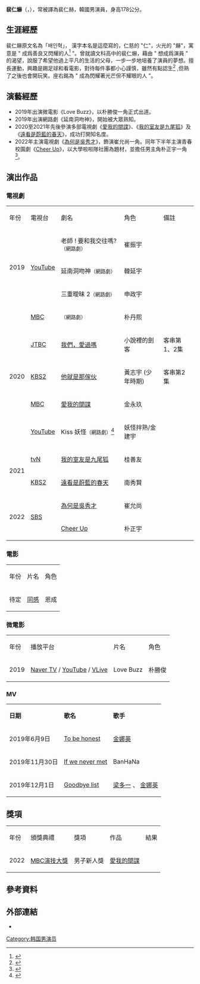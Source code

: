 {{藝人
| 姓名 = 裴仁爀
| 類型 = 男演員
| 圖片 = 
| 圖片簡介 = 
| 外文名 = 배인혁
| 羅馬拼音 = Bae In Hyuk
| 暱稱 = 小爀
| 國籍 = {{ROK}}
| 出生日期 = {{Birth date and age|1998|4|4}}
| 出生地點 = {{KOR}}[[全羅北道|全羅北道]][[全州市|全州市]]
| 職業 = [[演員|演員]]
| 語言 = [[韓語|韓語]]
| 教育程度 = [[首爾藝術大學|首爾藝術大學]]表演系
| 出道日期 = {{start date|2019|4}}
| 出道作 = 《[[Love_Buzz|Love Buzz]]》
| 代表作 = 《[[延南洞吻神|延南洞吻神]]》<br />《[[X_X|X X]]》<br />《[[:我的室友是九尾狐|:我的室友是九尾狐]]》<br />《[[:遠看是蔚藍的春天|:遠看是蔚藍的春天]]》<br />

<!--最為人熟悉的作品，可以是電影、電視節目、舞台劇或音樂專輯等。最多別超過五個。-->
| 經紀公司 = [[Fides_Spatium|Fides Spatium]]（2019－）
}}

'''裴仁爀'''（{{kor|배인혁}}，{{bd|1998年|4月4日||}}），常被譯為裴仁赫，韓國男演員，身高178公分。

== 生涯經歷 ==
裴仁爀原文名為「배인혁」， 漢字本名是這麼寫的，仁慈的 "仁"，火光的 "爀"，寓意是 " 成爲善良又閃耀的人<ref>{{cite news |title=윤두준 남주혁 장기용 닮았다는 데뷔 1년차 신예 |url=https://1boon.kakao.com/newsade/dramaXX |date=2020-02-26 |language=ko |accessdate=2020-07-13 |archive-date=2020-07-12 |archive-url=https://web.archive.org/web/20200712123417/https://1boon.kakao.com/newsade/dramaXX |dead-url=no }}</ref>  "。曾就讀文科高中的裴仁爀，藉由 " 想成爲演員 " 的渴望，說服了希望他過上平凡的生活的父母，一步一步地培養了演員的夢想。擅長運動，興趣是踢足球和看電影，對待每件事都小心謹慎，雖然有點認生<ref>{{cite news |title=[DA:인터뷰] ‘엑스엑스’ 배인혁, ‘웹드덕’이 주목한 신예 (ft.입덕주의) |url=https://www.donga.com/SPORTS/ent/article/all/20200221/99807965/2 |date=2020-02-21 |language=ko |accessdate=2020-07-13 |archive-date=2020-07-12 |archive-url=https://web.archive.org/web/20200712131406/https://www.donga.com/SPORTS/ent/article/all/20200221/99807965/2 |dead-url=no }}</ref> ,但熟了之後也會開玩笑。座右銘為 " 成為閃耀著光芒但不耀眼的人 "。

== 演藝經歷 ==
* 2019年出演微電影《Love Buzz》，以朴勝俊一角正式出道。
* 2019年出演網路劇《延南洞吻神》，開始被大眾熟知。
* 2020至2021年先後參演多部電視劇《[[愛我的間諜|愛我的間諜]]》、《[[我的室友是九尾狐|我的室友是九尾狐]]》及《[[遠看是蔚藍的春天|遠看是蔚藍的春天]]》，成功打開知名度。
* 2022年主演電視劇《[[為何是吳秀才|為何是吳秀才]]》，飾演崔允尚一角。同年下半年主演青春校園劇《[[Cheer_Up|Cheer Up]]》，以大學啦啦隊社團為題材，並擔任男主角朴正宇一角<ref>{{cite news |title=啦啦隊校園劇！《Cheer Up》裴仁爀晉升男主角，搭檔《上流戰爭》韓智賢&《殭屍校園》李恩泉 |url=https://tw.news.yahoo.com/%E5%95%A6%E5%95%A6%E9%9A%8A%E6%A0%A1%E5%9C%92%E5%8A%87%EF%BC%81%E3%80%8A-cheer-up%E3%80%8B%E8%A3%B4%E4%BB%81%E7%88%80%E6%99%89%E5%8D%87%E7%94%B7%E4%B8%BB%E8%A7%92%EF%BC%8C%E6%90%AD%E6%AA%94%E3%80%8A%E4%B8%8A%E6%B5%81%E6%88%B0%E7%88%AD%E3%80%8B%E9%9F%93%E6%99%BA%E8%B3%A2%E3%80%8A%E6%AE%AD%E5%B1%8D%E6%A0%A1%E5%9C%92%E3%80%8B%E6%9D%8E%E6%81%A9%E6%B3%89-043404588.html |date=2022-04-21 |language=zh |accessdate=2022-04-21 }}</ref>。

== 演出作品 ==
=== 電視劇 ===
{| class="wikitable"
|-style="background:#007FFF; color:white" align="center"
|年份||電視台||劇名||角色||備註
|-
|rowspan=3|2019||rowspan=3|[[YouTube|YouTube]]||老師 ! 要和我交往嗎?<small>（網路劇）</small>||崔振宇||
|-
|延南洞吻神<small>（網路劇）</small>||韓延宇||
|-
|三重曖昧 2<small>（網路劇）</small>||申政宇||
|-
|rowspan=5|2020||[[文化廣播_(韓國)|MBC]]||{{lk|XX（網路劇）|엑스엑스(XX)|XX}}<small>（網路劇）</small>||朴丹熙||
|-
|[[JTBC|JTBC]]||[[我們，愛過嗎|我們，愛過嗎]]||小說裡的劍客 ||客串第1、2集
|-
|[[KBS2|KBS2]]||[[他就是那傢伙|他就是那傢伙]]||黃志宇 (少年時期)||客串第2集
|-
|[[文化廣播_(韓國)|MBC]]||[[愛我的間諜|愛我的間諜]]||金永玖||
|-
|[[YouTube|YouTube]] || Kiss 妖怪<small>（網路劇）</small><ref>{{cite news |title=신예 배인혁, ‘키스요괴’ 주연 발탁... 싸가지 요괴 변신 |url=https://www.tvreport.co.kr/2037446 |date=2020-04-01 |language=ko |accessdate=2020-07-13 |archive-date=2020-07-14 |archive-url=https://web.archive.org/web/20200714180654/https://www.tvreport.co.kr/2037446 |dead-url=no }}</ref>||妖怪拌熟/金建宇||
|-
|rowspan=2|2021||[[tvN|tvN]]||[[我的室友是九尾狐|我的室友是九尾狐]]||桂善友||
|-
|[[KBS2|KBS2]]||[[遠看是蔚藍的春天|遠看是蔚藍的春天]]||南秀賢||
|-
|rowspan=2|2022||rowspan=2|[[SBS|SBS]]||[[為何是吳秀才|為何是吳秀才]]||崔允尚||
|-
|[[Cheer_Up|Cheer Up]]||朴正宇||
|}

=== 電影 ===
{| class="wikitable"
|-style="background:#007FFF; color:white" align="center"
|年份||片名||角色
|-
|待定||[[同感|同感]]||恩成
|}

=== 微電影 ===
{| class="wikitable"
|-style="background:#007FFF; color:white" align="center"
|年份||播放平台||片名||角色
|-
|2019||[[네이버TV|Naver TV]] / [[YouTube|YouTube]] / [[V_Live|VLive]]||Love Buzz||朴勝俊
|}

=== MV ===
{| class="wikitable"
|-style="background:#007FFF; color:white" align="center"
| '''日期''' || '''歌名''' || '''歌手''' 
|-
| 2019年6月9日 || [https://www.youtube.com/watch?v=4Sd09Mruhnk To be honest] {{Wayback|url=https://www.youtube.com/watch?v=4Sd09Mruhnk |date=20201120134422 }} || [[金娜英_(歌手)|金娜英]]
|-
| 2019年11月30日 || [https://www.youtube.com/watch?v=7ErSZJJpk5U If we never met] || BanHaNa
|-
| 2019年12月1日 || [https://www.youtube.com/watch?v=UY8l4Ucp4Ik Goodbye list] {{Wayback|url=https://www.youtube.com/watch?v=UY8l4Ucp4Ik |date=20210104174836 }} || [[梁多一|梁多一]] 、 [[金娜英_(歌手)|金娜英]]
|}

== 獎項 ==
{| class="wikitable"
|-style="background:#007FFF; color:white" align="center"
|年份||頒獎典禮||獎項||作品||結果
|-
|2022||[[2020_MBC演技大獎|MBC演技大獎]]||男子新人獎||[[愛我的間諜|愛我的間諜]]||{{nom}}
|}

== 參考資料 ==
{{reflist|2}}

== 外部連結 ==
*{{instagram|inhyuk_bb}}

[[Category:韩国男演员|Category:韩国男演员]]